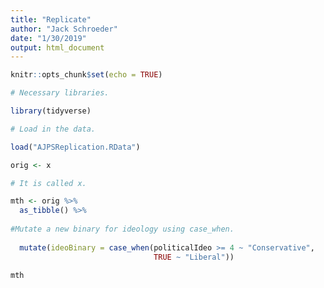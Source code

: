 ```yaml
---
title: "Replicate"
author: "Jack Schroeder"
date: "1/30/2019"
output: html_document
---
```


```r
knitr::opts_chunk$set(echo = TRUE)

# Necessary libraries.

library(tidyverse)

# Load in the data.

load("AJPSReplication.RData")

orig <- x

# It is called x. 

mth <- orig %>% 
  as_tibble() %>% 
  
#Mutate a new binary for ideology using case_when.
  
  mutate(ideoBinary = case_when(politicalIdeo >= 4 ~ "Conservative",
                                TRUE ~ "Liberal"))

mth
```

